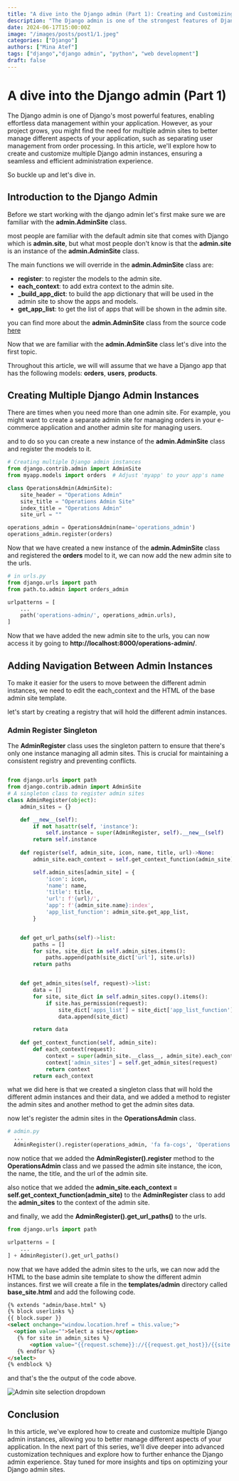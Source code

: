 ```yaml
---
title: "A dive into the Django admin (Part 1): Creating and Customizing Multiple Admin Sites."
description: "The Django admin is one of the strongest features of Django. It allows you to manage your application's data with ease. However, there are times when you need more than one admin site."
date: 2024-06-17T15:00:00Z
image: "/images/posts/post1/1.jpeg"
categories: ["Django"]
authors: ["Mina Atef"]
tags: ["django","django admin", "python", "web development"]
draft: false
---
```





# A dive into the Django admin (Part 1)
The Django admin is one of Django's most powerful features, enabling effortless data management within your application. However, as your project grows, you might find the need for multiple admin sites to better manage different aspects of your application, such as separating user management from order processing. In this article, we'll explore how to create and customize multiple Django admin instances, ensuring a seamless and efficient administration experience.

So buckle up and let's dive in.

## Introduction to the Django Admin
Before we start working with the django admin let's first make sure we are familiar with the **admin.AdminSite** class.

most people are familiar with the default admin site that comes with Django which is **admin.site**, but what most people don't know is that the **admin.site** is an instance of the **admin.AdminSite** class.

The main functions we will override in the **admin.AdminSite** class are:
- **register**: to register the models to the admin site.
- **each_context**: to add extra context to the admin site.
- **_build_app_dict**: to build the app dictionary that will be used in the admin site to show the apps and models.
- **get_app_list**: to get the list of apps that will be shown in the admin site.

you can find more about the **admin.AdminSite** class from the source code [here](https://github.com/django/django/blob/main/django/contrib/admin/sites.py)


Now that we are familiar with the **admin.AdminSite** class let's dive into the first topic.

<Notice type="note">Throughout this article, we will will assume that we have a Django app that has the following models: **orders**, **users**, **products**. </Notice>

## Creating Multiple Django Admin Instances

There are times when you need more than one admin site. For example, you might want to create a separate admin site for managing orders in your e-commerce application and another admin site for managing users.

and to do so you can create a new instance of the **admin.AdminSite** class and register the models to it.

```python
# Creating multiple Django admin instances
from django.contrib.admin import AdminSite
from myapp.models import orders  # Adjust 'myapp' to your app's name

class OperationsAdmin(AdminSite):
    site_header = "Operations Admin"
    site_title = "Operations Admin Site"
    index_title = "Operations Admin"  
    site_url = ""

operations_admin = OperationsAdmin(name='operations_admin')
operations_admin.register(orders)
```

Now that we have created a new instance of the **admin.AdminSite** class and registered the **orders** model to it, we can now add the new admin site to the urls.

```python
# in urls.py
from django.urls import path
from path.to.admin import orders_admin

urlpatterns = [
    ...
    path('operations-admin/', operations_admin.urls),
]
```

Now that we have added the new admin site to the urls, you can now access it by going to **http://localhost:8000/operations-admin/**.

## Adding Navigation Between Admin Instances
To make it easier for the users to move between the different admin instances, we need to edit the each_context and the HTML of the base admin site template.

let's start by creating a registry that will hold the different admin instances.

### Admin Register Singleton
The **AdminRegister** class uses the singleton pattern to ensure that there's only one instance managing all admin sites. This is crucial for maintaining a consistent registry and preventing conflicts.


```python

from django.urls import path
from django.contrib.admin import AdminSite
# A singleton class to register admin sites
class AdminRegister(object):
    admin_sites = {}

    def __new__(self):
        if not hasattr(self, 'instance'):
            self.instance = super(AdminRegister, self).__new__(self)
        return self.instance
        
    def register(self, admin_site, icon, name, title, url)->None:
        admin_site.each_context = self.get_context_function(admin_site)

        self.admin_sites[admin_site] = {
            'icon': icon,
            'name': name,
            'title': title,
            'url': f'{url}/',
            'app': f'{admin_site.name}:index',
            'app_list_function': admin_site.get_app_list,
        }


    def get_url_paths(self)->list:
        paths = []
        for site, site_dict in self.admin_sites.items():
            paths.append(path(site_dict['url'], site.urls))
        return paths


    def get_admin_sites(self, request)->list:
        data = []
        for site, site_dict in self.admin_sites.copy().items():
            if site.has_permission(request):
                site_dict['apps_list'] = site_dict['app_list_function'](request) if request else None
                data.append(site_dict)

        return data
    
    def get_context_function(self, admin_site):
        def each_context(request):
            context = super(admin_site.__class__, admin_site).each_context(request)
            context['admin_sites'] = self.get_admin_sites(request)
            return context
        return each_context


```

what we did here is that we created a singleton class that will hold the different admin instances and their data,
and we added a method to register the admin sites and another method to get the admin sites data.

now let's register the admin sites in the **OperationsAdmin** class.

```python
# admin.py
  ...
  AdminRegister().register(operations_admin, 'fa fa-cogs', 'Operations Admin', 'Operations Admin Site')
```

now notice that we added the **AdminRegister().register** method to the **OperationsAdmin** class and we passed the admin site instance, the icon, the name, the title, and the url of the admin site.

also notice that we added the **admin_site.each_context = self.get_context_function(admin_site)** to the **AdminRegister** class to add the **admin_sites** to the context of the admin site.

and finally, we add the **AdminRegister().get_url_paths()** to the urls.

```python
from django.urls import path

urlpatterns = [
    ...
] + AdminRegister().get_url_paths()
```

now that we have added the admin sites to the urls, we can now add the HTML to the base admin site template to show the different admin instances.
first we will create a file in the **templates/admin** directory called **base_site.html** and add the following code.
  
  ```html
 {% extends "admin/base.html" %}
{% block userlinks %}
{{ block.super }}
<select onchange="window.location.href = this.value;">
    <option value="">Select a site</option>
     {% for site in admin_sites %}
         <option value="{{request.scheme}}://{{request.get_host}}/{{site.url}}" >{{site.name}}</option>
     {% endfor %}
</select>
{% endblock %}
  ```

and that's the the output of the code above.

![Admin site selection dropdown](/images/posts/post1/select_image.png)


## Conclusion
In this article, we've explored how to create and customize multiple Django admin instances, allowing you to better manage different aspects of your application. In the next part of this series, we'll dive deeper into advanced customization techniques and explore how to further enhance the Django admin experience. Stay tuned for more insights and tips on optimizing your Django admin sites.